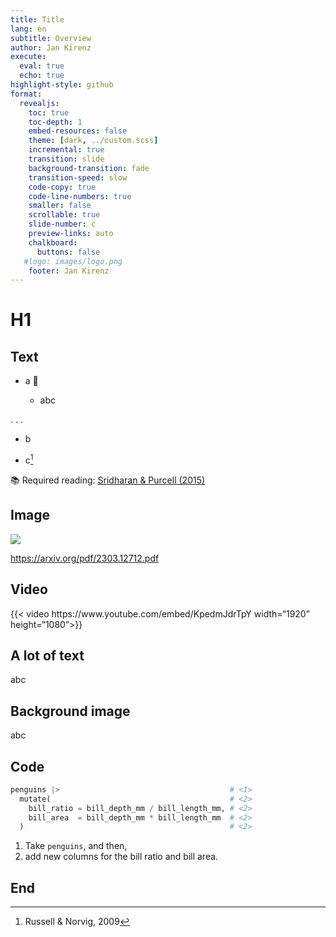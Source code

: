 ```yaml
---
title: Title
lang: en
subtitle: Overview
author: Jan Kirenz
execute:
  eval: true
  echo: true
highlight-style: github
format:
  revealjs: 
    toc: true
    toc-depth: 1
    embed-resources: false
    theme: [dark, ../custom.scss]  
    incremental: true
    transition: slide
    background-transition: fade
    transition-speed: slow
    code-copy: true
    code-line-numbers: true
    smaller: false
    scrollable: true
    slide-number: c
    preview-links: auto
    chalkboard: 
      buttons: false
   #logo: images/logo.png
    footer: Jan Kirenz
---
```


# H1 {background-image="../images/dje.jpg"}

## Text

- a 🤖

  - abc

. . .

- b

- c^[Russell & Norvig, 2009]  

📚 Required reading: [Sridharan & Purcell (2015)](https://drive.google.com/file/d/1FviQh4Qyc9c-H4gxnYkX8-yijM_T_x3L/view?usp=sharing) 


## Image

![](../images/hdm.png)

<https://arxiv.org/pdf/2303.12712.pdf> 

## Video

{{< video https://www.youtube.com/embed/KpedmJdrTpY width="1920" height="1080">}}

<!-- Video about Protein -->


## A lot of text {.smaller}

abc

## Background image {background-image="../images/hdm.png"}

abc

## Code

```python
penguins |>                                      # <1>
  mutate(                                        # <2>
    bill_ratio = bill_depth_mm / bill_length_mm, # <2>
    bill_area  = bill_depth_mm * bill_length_mm  # <2>
  )                                              # <2>
```
1. Take `penguins`, and then,
2. add new columns for the bill ratio and bill area.

## End